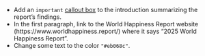 * Add an `important` [callout box](https://quarto.org/docs/authoring/callouts.html) to the introduction summarizing the report's findings. 
* In the first paragraph, link to the World Happiness Report website (https://www.worldhappiness.report/) where it says "2025 World Happiness Report".
* Change some text to the color `"#eb068c"`. 
